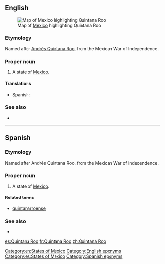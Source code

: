 ==English==
[[File:Mexico map, MX-ROO.svg|thumb|Map of [[Mexico]] highlighting Quintana Roo]]
===Etymology===
Named after [[w:Andrés Quintana Roo|Andrés Quintana Roo]], from the Mexican War of Independence.

===Proper noun===
{{en-proper noun}}

# A state of [[Mexico]].

====Translations====
{{trans-top|state of Mexico}}
*Spanish: {{t+|es|Quintana Roo|m}}
{{trans-mid}}
{{trans-bottom}}

===See also===
*{{pedialite}}

[[Category:en:States of Mexico]]
[[Category:English eponyms]]

----

==Spanish==

===Etymology===
Named after [[w:Andrés Quintana Roo|Andrés Quintana Roo]], from the Mexican War of Independence.

===Proper noun===
{{es-proper noun|m}}

# A state of [[Mexico]].

====Related terms====
*[[quintanarroense]]

===See also===
* {{pedialite|lang=es}}

[[Category:es:States of Mexico]]
[[Category:Spanish eponyms]]

[[es:Quintana Roo]]
[[fr:Quintana Roo]]
[[zh:Quintana Roo]]